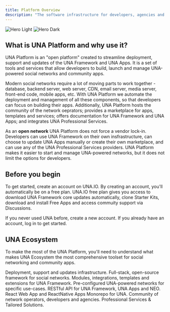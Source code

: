 ```yaml
---
title: Platform Overview
description: "The software infrastructure for developers, agencies and startups building social networking and community apps."
---
```


<img
  className="block dark:hidden"
  src="/images/hero-light.svg"
  alt="Hero Light"
/>
<img
  className="hidden dark:block"
  src="/images/hero-dark.svg"
  alt="Hero Dark"
/>

## What is UNA Platform and why use it?

UNA Platform is an "open platform" created to streamline deployment, support and updates of the UNA Framework and UNA Apps. 
It is a set of tools and services that allow developers to build, launch and manage UNA-powered social networks and community apps.

Modern social networks require a lot of moving parts to work together - database, backend server, web server, CDN, email server, media server, 
front-end code, mobile apps, etc. With UNA Platform we automate the deployment and management of all these components, so that developers can 
focus on building their apps. Additionally, UNA Platform hosts the community of the network oeprators; provides a marketplace for apps, templates and services; 
offers documentation for UNA Framework and UNA Apps; and integrates UNA Professional Services.

As an **open network** UNA Platform does not force a vendor lock-in. Developers can use UNA Framework on their own insfrastructure, can choose to 
update UNA Apps manually or create their own marketplace, and can use any of the UNA Professional Services providers. UNA Platform makes it easier to 
start and manage UNA-powered networks, but it does not limit the options for developers.


## Before you begin

To get started, create an account on UNA.IO.
By creating an account, you'll automatically be on a free plan. UNA.IO  free plan gives you access to 
download UNA Framework core updates automatically, clone Starter Kits, 
download and install Free Apps and access commuity support via Discussions. 

<CardGroup cols={2}>
  <Card
    title="Sign up"
    icon="user-plus"
    href="https://una.io/create-account"
  >
    If you never used UNA before, create a new account.
  </Card>
  <Card
    title="Log in"
    icon="arrow-right-to-arc"
    href="https://una.io/login"
  >
    If you already have an account, log in to get started.
  </Card>
</CardGroup>

## UNA Ecosystem

To make the most of the UNA Platform, you'll need to understand what makes UNA Ecosystem the most comprehensive toolset for social networking and community apps. 

<CardGroup cols={2}>
  <Card
    title="Platform"
    icon="circle-nodes"
    href="https://una.io"
  >
    Deployment, support and updates infrastructure.
  </Card>
  <Card
    title="Framework"
    icon="code"
    href="framework"
  >
    Full-stack, open-source framework for social networks.
  </Card>
  <Card
    title="Apps"
    icon="grid-2"
    href="apps"
  >
    Modules, integrations, templates and extensions for UNA Framework.
  </Card>
   <Card
    title="Starter Kits"
    icon="rocket"
    href="starters"
  >
    Pre-configured UNA-powered networks for specific use-cases.
  </Card>
  <Card
    title="API"
    icon="plug"
    href="api-reference"
  >
    RESTful API for UNA Framework, UNA Apps and NEO.
  </Card>
  <Card
    title="NEO Frontend"
    icon="n"
    href="neo"
  >
    React Web App and ReactNative Apps Monorepo for UNA.
  </Card>
  <Card
    title="Community"
    icon="users"
    href="https://una.io/community"
  >
    Community of network operators, developers and agencies.
  </Card>
  <Card
    title="Yasko.Studio"
    icon="y"
    href="https://yasko.studio"
  >
    Professional Services & Tailored Solutions.
  </Card>

</CardGroup>
